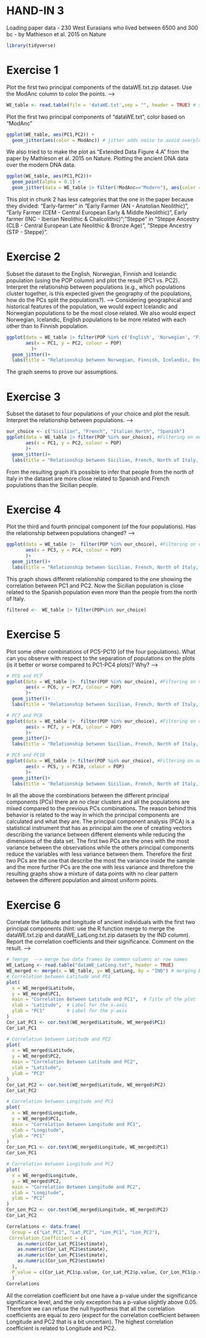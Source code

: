 # HAND-IN 3
Loading paper data - 230 West Eurasians who lived between 6500 and 300 bc - by Mathieson et al. 2015 on Nature
```r
library(tidyverse)
```
# Exercise 1
Plot the first two principal components of the dataWE.txt.zip dataset. Use the ModAnc column to color the points.
--->

```r
WE_table <- read.table(file = 'dataWE.txt',sep = "", header = TRUE) # sep = '' consider any white space
```

Plot the first two principal components of "dataWE.txt", color based on "ModAnc"
```r
ggplot(WE_table, aes(PC1,PC2)) +
  geom_jitter(aes(color = ModAnc)) # jitter adds noise to avoid overplotting
```



We also tried to to make the plot as "Extended Data Figure 4.A" from the paper by Mathieson et al. 2015 on Nature.
Plotting the ancient DNA data over the modern DNA data.
```r
ggplot(WE_table, aes(PC1,PC2))+
  geom_point(alpha = 0.1) +
  geom_jitter(data = WE_table |> filter(!ModAnc=="Modern"), aes(color = ModAnc))
```
This plot in chunk 2 has less categories that the one in the paper because they divided:
"Early-farmer" in "Early Farmer (AN - Anatolian Neolithic)", "Early Farmer (CEM - Central European Early & Middle Neolithic)", Early farmer (INC - Iberian Neolithic & Chalcolithic)";
"Steppe" in "Steppe Ancestry (CLB - Central European Late Neolithic & Bronze Age)", "Steppe Ancestry (STP - Steppe)".

# Exercise 2

Subset the dataset to the English, Norwegian, Finnish and Icelandic population (using the POP column) and plot the result (PC1 vs. PC2). Interpret the relationship between populations (e.g., which populations cluster together, is this expected given the geography of the populations, how do the PCs split the populations?).
---> 
Considering geographical and historical features of the population, we would expect Icelandic and Norwegian populations to be the most close related. We also would expect Norwegian, Icelandic, English populations to be more related with each other than to Finnish population.

```r
ggplot(data = WE_table |> filter(POP %in% c('English', 'Norwegian', "Finnish", "Icelandic")), #filtering
       aes(x = PC1, y = PC2, colour = POP)
         )+
  geom_jitter()+
  labs(title = "Relationship between Norwegian, Finnish, Icelandic, English Populations")
```
The graph seems to prove our assumptions.

# Exercise 3

Subset the dataset to four populations of your choice and plot the result. Interpret the relationship between populations.
--->
```r
our_choice <- c("Sicilian", "French", "Italian_North", "Spanish")
ggplot(data = WE_table |> filter(POP %in% our_choice), #Filtering on our choices
       aes(x = PC1, y = PC2, colour = POP) 
       )+
  geom_jitter()+
  labs(title = "Relationship between Sicilian, French, North of Italy, Spanish Populations")
```
From the resulting graph it's possible to infer that people from the north of Italy in the dataset are more close related to Spanish and French populations than the Sicilian people.

# Exercise 4
Plot the third and fourth principal component (of the four populations). Has the relationship between populations changed?
--->
```r
ggplot(data = WE_table |>  filter(POP %in% our_choice), #Filtering on our choices
       aes(x = PC3, y = PC4, colour = POP)
       )+
  geom_jitter()+
  labs(title = "Relationship between Sicilian, French, North of Italy, and Spanish Populations")
```
This graph shows different relationship compared to the one showing the correlation between PC1 and PC2.
Now the Sicilian population is close related to the Spanish population even more than the people from the north of Italy.
```r
filtered <-  WE_table |> filter(POP%in% our_choice)
```

# Exercise 5
Plot some other combinations of PC5-PC10 (of the four populations). What can you observe with respect to the separation of populations on the plots (is it better or worse compared to PC1-PC4 plots)? Why?
---> 
```r
# PC6 and PC7
ggplot(data = WE_table |>  filter(POP %in% our_choice), #Filtering on our choices
       aes(x = PC6, y = PC7, colour = POP)
       )+
  geom_jitter()+
  labs(title = "Relationship between Sicilian, French, North of Italy, and Spanish Populations")

# PC7 and PC8
ggplot(data = WE_table |>  filter(POP %in% our_choice), #Filtering on our choices
       aes(x = PC7, y = PC8, colour = POP)
       )+
  geom_jitter()+
  labs(title = "Relationship between Sicilian, French, North of Italy, and Spanish Populations")

# PC5 and PC10
ggplot(data = WE_table |> filter(POP %in% our_choice), #Filtering on our choices
       aes(x = PC5, y = PC10, colour = POP)
       )+
  geom_jitter()+
  labs(title = "Relationship between Sicilian, French, North of Italy, and Spanish Populations")
```
In all the above the combinations between the different principal components (PCs) there are no clear clusters and all the populations are mixed compared to the previous PCs combinations.
The reason behind this behavior is related to the way in which the principal components are calculated and what they are.
The principal component analysis (PCA) is a statistical instrument that has as principal aim the one of creating vectors describing the variance between different elements while reducing the dimensions of the data set. The first two PCs are the ones with the most variance between the observations while the others principal components reduce the variables with less variance between them. 
Therefore the first two PCs are the one that describe the most the variance inside the sample and the more further PCs are the one with less variance and therefore the resulting graphs show a mixture of data points with no clear pattern between the different population and almost uniform points.

# Exercise 6
Correlate the latitude and longitude of ancient individuals with the first two principal components (hint: use the R function merge to merge the dataWE.txt.zip and dataWE_LatLong.txt.zip datasets by the IND column). Report the correlation coefficients and their significance. Comment on the result.
--> 
```r
# ?merge  --> merge two data frames by common columns or row names
WE_LatLong <- read.table("dataWE_LatLong.txt", header = TRUE)
WE_merged <- merge(x = WE_table, y= WE_LatLong, by = "IND") # merging by the IND column
# Correlation between Latitude and PC1
plot(
  x = WE_merged$Latitude, 
  y = WE_merged$PC1,
  main = "Correlation Between Latitude and PC1",  # Title of the plot
  xlab = "Latitude",  # Label for the x-axis
  ylab = "PC1"        # Label for the y-axis
)
Cor_Lat_PC1 <- cor.test(WE_merged$Latitude, WE_merged$PC1)
Cor_Lat_PC1

# Correlation between Latitude and PC2
plot(
  x = WE_merged$Latitude, 
  y = WE_merged$PC2,
  main = "Correlation Between Latitude and PC2", 
  xlab = "Latitude", 
  ylab = "PC2"
)
Cor_Lat_PC2 <- cor.test(WE_merged$Latitude, WE_merged$PC2)
Cor_Lat_PC2

# Correlation between Longitude and PC1
plot(
  x = WE_merged$Longitude, 
  y = WE_merged$PC1,
  main = "Correlation Between Longitude and PC1", 
  xlab = "Longitude", 
  ylab = "PC1"
)
Cor_Lon_PC1 <- cor.test(WE_merged$Longitude, WE_merged$PC1)
Cor_Lon_PC1

# Correlation between Longitude and PC2
plot(
  x = WE_merged$Longitude, 
  y = WE_merged$PC2,
  main = "Correlation Between Longitude and PC2", 
  xlab = "Longitude", 
  ylab = "PC2"
)
Cor_Lon_PC2 <- cor.test(WE_merged$Longitude, WE_merged$PC2)
Cor_Lat_PC2

Correlations <- data.frame(
  Group = c("Lat_PC1", "Lat_PC2", "Lon_PC1", "Lon_PC2"),
 Correlation_Coefficient = c(
    as.numeric(Cor_Lat_PC1$estimate),
    as.numeric(Cor_Lat_PC2$estimate),
    as.numeric(Cor_Lon_PC1$estimate),
    as.numeric(Cor_Lon_PC2$estimate)
  ),
  P_value = c(Cor_Lat_PC1$p.value, Cor_Lat_PC2$p.value, Cor_Lon_PC1$p.value, Cor_Lon_PC2$p.value)
  )
Correlations
```
All the correlation coefficient but one have a p-value under the significance significance level, and the only exception has a p-value slightly above 0.05. Therefore we can refuse the null hypothesis that all the correlation coefficients are equal to zero (expect for the correlation coefficient between Longitude and PC2 that is a bit uncertain).
The highest correlation coefficient is related to Longitude and PC2.



